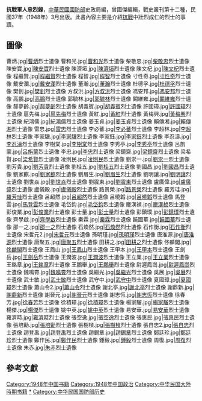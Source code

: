 '''抗戰軍人忠烈錄'''，[[中華民國國防部|中華民國國防部]]史政局編，曾國傑編輯，戰史叢刊第十二種，民國37年（1948年）3月出版。此書內容主要是介紹[[抗戰|抗戰]]中壯烈成仁的烈士的事蹟。

== 圖像 ==
<gallery>
曹炳.jpg|[[曹炳|曹炳]]烈士遺像
曹和光.jpg|[[曹和光|曹和光]]烈士遺像
柴敬忠.jpg|[[柴敬忠|柴敬忠]]烈士遺像
陳安寶.jpg|[[陳安寶|陳安寶]]烈士遺像
陳濟垣.jpg|[[陳濟垣|陳濟垣]]烈士遺像
陳文杞.jpg|[[陳文杞|陳文杞]]烈士遺像
程繼賢.jpg|[[程繼賢|程繼賢]]烈士遺像
程智.jpg|[[程智_(烈士)|程智]]烈士遺像
寸性奇.jpg|[[寸性奇|寸性奇]]烈士遺像
戴安瀾.jpg|[[戴安瀾|戴安瀾]]烈士遺像
董瀚.jpg|[[董瀚|董瀚]]烈士遺像
杜德孚.jpg|[[杜德孚|杜德孚]]烈士遺像
樊釗.jpg|[[樊釗|樊釗]]烈士遺像
方叔洪.jpg|[[方叔洪|方叔洪]]烈士遺像
馮安邦.jpg|[[馮安邦|馮安邦]]烈士遺像
高鵬.jpg|[[高鵬|高鵬]]烈士遺像
郭毓林.jpg|[[郭毓林|郭毓林]]烈士遺像
闞維雍.jpg|[[闞維雍|闞維雍]]烈士遺像
郝夢齡.jpg|[[郝夢齡|郝夢齡]]烈士遺像
胡義賓.jpg|[[胡義賓|胡義賓]]烈士遺像
許國璋.jpg|[[許國璋|許國璋]]烈士遺像
扈先梅.jpg|[[扈先梅|扈先梅]]烈士遺像
黃紅.jpg|[[黃紅|黃紅]]烈士遺像
黃梅興.jpg|[[黃梅興|黃梅興]]烈士遺像
紀鴻儒.jpg|[[紀鴻儒|紀鴻儒]]烈士遺像
姜玉貞.jpg|[[姜玉貞|姜玉貞]]烈士遺像
賴傳湘.jpg|[[賴傳湘|賴傳湘]]烈士遺像
雷忠.jpg|[[雷忠|雷忠]]烈士遺像
李必蕃.jpg|[[李必蕃|李必蕃]]烈士遺像
李超林.jpg|[[李超林|李超林]]烈士遺像
李家驥.jpg|[[李家驥|李家驥]]烈士遺像
李家鈺.jpg|[[李家鈺|李家鈺]]烈士遺像
李忍濤.jpg|[[李忍濤|李忍濤]]烈士遺像
李樹棠.jpg|[[李樹棠|李樹棠]]烈士遺像
李秀亭.jpg|[[李秀亭|李秀亭]]烈士遺像
呂旃蒙.jpg|[[呂旃蒙|呂旃蒙]]烈士遺像
李忠.jpg|[[李忠|李忠]]烈士遺像
梁鏡齋.jpg|[[梁鏡齋|梁鏡齋]]烈士遺像
梁希賢.jpg|[[梁希賢|梁希賢]]烈士遺像
凌則民.jpg|[[凌則民|凌則民]]烈士遺像
劉崇一.jpg|[[劉崇一|劉崇一]]烈士遺像
劉芳貴.jpg|[[劉芳貴|劉芳貴]]烈士遺像
劉桂五.jpg|[[劉桂五|劉桂五]]烈士遺像
劉國昌.jpg|[[劉國昌|劉國昌]]烈士遺像
劉家麒.jpg|[[劉家麒|劉家麒]]烈士遺像
劉眉生.jpg|[[劉眉生|劉眉生]]烈士遺像
劉明讓.jpg|[[劉明讓|劉明讓]]烈士遺像
劉世焱.jpg|[[劉世焱|劉世焱]]烈士遺像
劉震東.jpg|[[劉震東|劉震東]]烈士遺像
盧廣偉.jpg|[[盧廣偉|盧廣偉]]烈士遺像
盧儀毆.jpg|[[盧儀毆|盧儀毆]]烈士遺像
路景榮.jpg|[[路景榮|路景榮]]烈士遺像
羅芳珪.jpg|[[羅芳珪|羅芳珪]]烈士遺像
呂超然.jpg|[[呂超然|呂超然]]烈士遺像
呂曉韜.jpg|[[呂曉韜|呂曉韜]]烈士遺像
馬登雲.jpg|[[馬登雲|馬登雲]]烈士遺像
毛岱鈞.jpg|[[毛岱鈞|毛岱鈞]]烈士遺像
龐漢禎.jpg|[[龐漢桢|龐漢桢]]烈士遺像
彭俊業.jpg|[[彭俊業|彭俊業]]烈士遺像
彭士量.jpg|[[彭士量|彭士量]]烈士遺像
彭鎮璞.jpg|[[彭鎮璞|彭鎮璞]]烈士遺像
齊學啟.jpg|[[齊學啟|齊學啟]]烈士遺像
秦霖.jpg|[[秦霖|秦霖]]烈士遺像
饒國華.jpg|[[饒國華|饒國華]]烈士遺像
邵一之.jpg|[[邵一之|邵一之]]烈士遺像
石煥然.jpg|[[石煥然|石煥然]]烈士遺像
石作衡.jpg|[[石作衡|石作衡]]烈士遺像
宋哲元2.jpg|[[宋哲元|宋哲元]]烈士遺像
孫明瑾.jpg|[[孫明瑾|孫明瑾]]烈士遺像
唐淮源.jpg|[[唐淮源|唐淮源]]烈士遺像
唐聚五.jpg|[[唐聚五|唐聚五]]烈士遺像
田耕之.jpg|[[田耕之|田耕之]]烈士遺像
佟麟閣.jpg|[[佟麟閣|佟麟閣]]烈士遺像
王鳳山.jpg|[[王鳳山|王鳳山]]烈士遺像
王甲本.jpg|[[王甲本|王甲本]]烈士遺像
王劍岳.jpg|[[王劍岳|王劍岳]]烈士遺像
王潤波.jpg|[[王潤波|王潤波]]烈士遺像
王立業.jpg|[[王立業|王立業]]烈士遺像
王銘章.jpg|[[王銘章|王銘章]]烈士遺像
王鵬舉.jpg|[[王鵬舉|王鵬舉]]烈士遺像
尉遲鳳崗.jpg|[[尉遲鳳崗|尉遲鳳崗]]烈士遺像
魏鳴霄.jpg|[[魏鳴霄|魏鳴霄]]烈士遺像
吳繼光.jpg|[[吳繼光|吳繼光]]烈士遺像
吳展.jpg|[[吳展|吳展]]烈士遺像
武士敏.jpg|[[武士敏|武士敏]]烈士遺像
武守中.jpg|[[武守中|武守中]]烈士遺像
夏國璋.jpg|[[夏國璋|夏國璋]]烈士遺像
蕭山令2.jpg|[[蕭山令|蕭山令]]烈士遺像
謝北亭.jpg|[[謝北亭|謝北亭]]烈士遺像
謝鼎新.jpg|[[謝鼎新|謝鼎新]]烈士遺像
謝晉元.jpg|[[謝晉元|謝晉元]]烈士遺像
謝志恆.jpg|[[謝志恆|謝志恆]]烈士遺像
徐春芳.jpg|[[徐春芳|徐春芳]]烈士遺像
徐積璋.jpg|[[徐積璋|徐積璋]]烈士遺像
楊家騮.jpg|[[楊家騮|楊家騮]]烈士遺像
楊傑.jpg|[[楊傑|楊傑]]烈士遺像
姚中英.jpg|[[姚中英|姚中英]]烈士遺像
易安華.jpg|[[易安華|易安華]]烈士遺像
雍濟時.jpg|[[雍濟時|雍濟時]]烈士遺像
張空逸.jpg|[[張空逸|張空逸]]烈士遺像
張惠民.jpg|[[張惠民|張惠民]]烈士遺像
張培勳.jpg|[[張培勳|張培勳]]烈士遺像
張樹楨.jpg|[[張樹楨|張樹楨]]烈士遺像
張自忠2.jpg|[[張自忠|張自忠]]烈士遺像
趙登禹.jpg|[[趙登禹|趙登禹]]烈士遺像
趙錫章.jpg|[[趙錫章|趙錫章]]烈士遺像
鄭廷珍.jpg|[[鄭廷珍|鄭廷珍]]烈士遺像
鄭作民.jpg|[[鄭作民|鄭作民]]烈士遺像
鍾毅.jpg|[[钟毅_(1901年)|鍾毅]]烈士遺像
周復.jpg|[[周復|周復]]烈士遺像
朱赤.jpg|[[朱赤|朱赤]]烈士遺像
</gallery>

==參考文獻==
{{Reflist|1}}

[[Category:1948年中国书籍|Category:1948年中国书籍]]
[[Category:1948年中国政治|Category:1948年中国政治]]
[[Category:中华民国大陸時期书籍|Category:中华民国大陸時期书籍]]
[[Category:国军抗战牺牲者|*]]
[[Category:中华民国国防部历史|Category:中华民国国防部历史]]